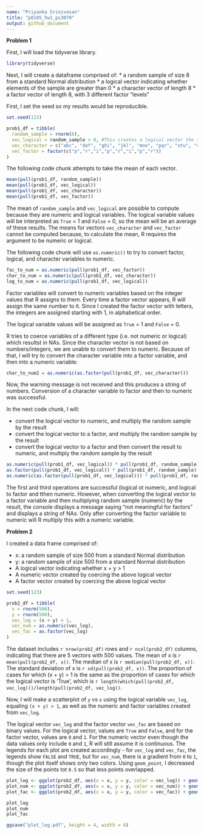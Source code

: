 ```yaml
---
name: "Priyanka Srinivasan"
title: "p8105_hw1_ps3070"
output: github_document
---
```


**Problem 1**

First, I will load the tidyverse library.
```r
library(tidyverse)
```

Next, I will create a dataframe comprised of:
* a random sample of size 8 from a standard Normal distribution
* a logical vector indicating whether elements of the sample are greater than 0
* a character vector of length 8
* a factor vector of length 8, with 3 different factor “levels”

First, I set the seed so my results would be reproducible.
```r
set.seed(123)
```


```r
prob1_df = tibble(
  random_sample = rnorm(8),
  vec_logical = random_sample > 0, #This creates a logical vector the same length as random_sample with the value True when this condition is satisfied and False when it isn't.
  vec_character = c("abc", "def", "ghi", "jkl", "mno", "pqr", "stu", "vwx"),
  vec_factor = factor(c("p","r","i","p","r","i","p","r"))
)
```

The following code chunk attempts to take the mean of each vector.
```r
mean(pull(prob1_df, random_sample))
mean(pull(prob1_df, vec_logical))
mean(pull(prob1_df, vec_character))
mean(pull(prob1_df, vec_factor))
```

The mean of `random_sample` and `vec_logical` are possible to compute because they are numeric and logical variables. The logical variable values will be interpreted as `True` = 1 and `False` = 0, so the mean will be an average of these results. The means for vectors `vec_character` and `vec_factor` cannot be computed because, to calculate the mean, R requires the argument to be numeric or logical.



The following code chunk will use `as.numeric()` to try to convert factor, logical, and character variables to numeric.

```r
fac_to_num = as.numeric(pull(prob1_df, vec_factor))
char_to_num = as.numeric(pull(prob1_df, vec_character))
log_to_num = as.numeric(pull(prob1_df, vec_logical))
```

Factor variables will convert to numeric variables based on the integer values that R assigns to them. Every time a factor vector appears, R will assign the same number to it. Since I created the factor vector with letters, the integers are assigned starting with 1, in alphabetical order. 

The logical variable values will be assigned as `True` = 1 and `False` = 0.

R tries to coerce variables of a different type (i.e. not numeric or logical) which resultst in NAs. Since the character vector is not based on numbers/integers, we are unable to convert them to numeric. Because of that, I will try to convert the character variable into a factor variable, and then into a numeric variable:

```r
char_to_num2 = as.numeric(as.factor(pull(prob1_df, vec_character)))
```
Now, the warning message is not received and this produces a string of numbers. Conversion of a character variable to factor and then to numeric was successful.


In the next code chunk, I will:

* convert the logical vector to numeric, and multiply the random sample by the result
* convert the logical vector to a factor, and multiply the random sample by the result
* convert the logical vector to a factor and then convert the result to numeric, and multiply the random sample by the result

```r
as.numeric(pull(prob1_df, vec_logical)) * pull(prob1_df, random_sample)
as.factor(pull(prob1_df, vec_logical)) * pull(prob1_df, random_sample)
as.numeric(as.factor(pull(prob1_df, vec_logical))) * pull(prob1_df, random_sample)
```

The first and third operations are successful (logical ot numeric, and logical to factor and tthen numeric. However, when converting the logical vector to a factor variable and then multiplying random sample (numeric) by the result, the console displays a message saying "not meaningful for factors" and displays a string of NAs. Only after converting the factor variable to numeric will R multiply this with a numeric variable.



**Problem 2**

I created a data frame comprised of:

* x: a random sample of size 500 from a standard Normal distribution
* y: a random sample of size 500 from a standard Normal distribution
* A logical vector indicating whether x + y > 1
* A numeric vector created by coercing the above logical vector
* A factor vector created by coercing the above logical vector

```r
set.seed(123)
```

```r
prob2_df = tibble(
  x = rnorm(500),
  y = rnorm(500),
  vec_log = (x + y) > 1,
  vec_num = as.numeric(vec_log),
  vec_fac = as.factor(vec_log)
)
```


The dataset includes `r nrow(prob2_df)` rows and `r ncol(prob2_df)` columns, indicating that there are 5 vectors with 500 values. The mean of x is `r mean(pull(prob2_df, x))`. The median of x is `r median(pull(prob2_df, x))`. The standard deviation of x is `r sd(pull(prob2_df, x))`. The proportion of cases for which (x + y) > 1 is the same as the proportion of cases for which the logical vector is 'True', which is `r length(which(pull(prob2_df, vec_log)))/length(pull(prob2_df, vec_log))`.



Now, I will make a scatterplot of `y` vs `x` using the logical variable `vec_log`, equaling `(x + y) > 1`, as well as the numeric and factor variables created from `vec_log`.

The logical vector `vec_log` and the factor vector `vec_fac` are based on binary values. For the logical vector, values are `True` and `False`, and for the factor vector, values are `0` and `1`. For the numeric vector even though the data values only include `0` and `1`, R will still assume it is continuous. The legends for each plot are created accordingly - for `vec_log` and `vec_fac`, the legends show `FALSE` and `TRUE`, but for `vec_num`, there is a gradient from `0` to `1`, though the plot itself shows only two colors. Using `geom_point`, I decreased the size of the points tot `0.5` so that less points overlapped.

```r
plot_log <- ggplot(prob2_df, aes(x = x, y = y, color = vec_log)) + geom_point(size = 0.5)
plot_num <- ggplot(prob2_df, aes(x = x, y = y, color = vec_num)) + geom_point(size = 0.5)
plot_fac <- ggplot(prob2_df, aes(x = x, y = y, color = vec_fac)) + geom_point(size = 0.5)

plot_log
plot_num
plot_fac
```

```r
ggsave("plot_log.pdf", height = 4, width = 6)
```
